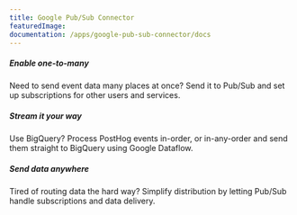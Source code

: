 ```yaml
---
title: Google Pub/Sub Connector
featuredImage: 
documentation: /apps/google-pub-sub-connector/docs
---
```


<Section
    divider={false}
    title="Harness the power of Google data subscription platform by sending PostHog events to a Pub/Sub topic for distribution."
    size="full"
    cols={3}
>
    <div>
        <h5>Enable one-to-many</h5>
        <p>Need to send event data many places at once? Send it to Pub/Sub and set up subscriptions for other users and services.</p>
    </div>
    <div>
        <h5>Stream it your way</h5>
        <p>Use BigQuery? Process PostHog events in-order, or in-any-order and send them straight to BigQuery using Google Dataflow.</p>
    </div>
    <div>
        <h5>Send data anywhere</h5>
        <p>Tired of routing data the hard way? Simplify distribution by letting Pub/Sub handle subscriptions and data delivery.</p>
    </div>

</Section>

<BorderWrapper>
    <Quote
        imageSource="/images/customers/jesse.jpeg"
        size="md"
        name="Jesse Redl"
        title="Staff Engineer, Vendasta "
        quote={`“We've written our own Pub/Sub plugin where each event is published to Google Cloud Pub/Sub as it's processed, enabling us to hook into events. PostHog has replaced Snowplow for us as a result!”`}
    />
</BorderWrapper>

<TutorialsSlider topic="pub-sub" />

<Documentation />
